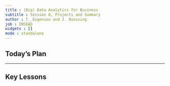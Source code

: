 ```yaml
---
title : (Big) Data Analytics for Business
subtitle : Session 8, Projects and Summary
author : T. Evgeniou and J. Niessing
job : INSEAD
widgets : []
mode : standalone 
---
```


## Today's Plan

---

## Key Lessons
